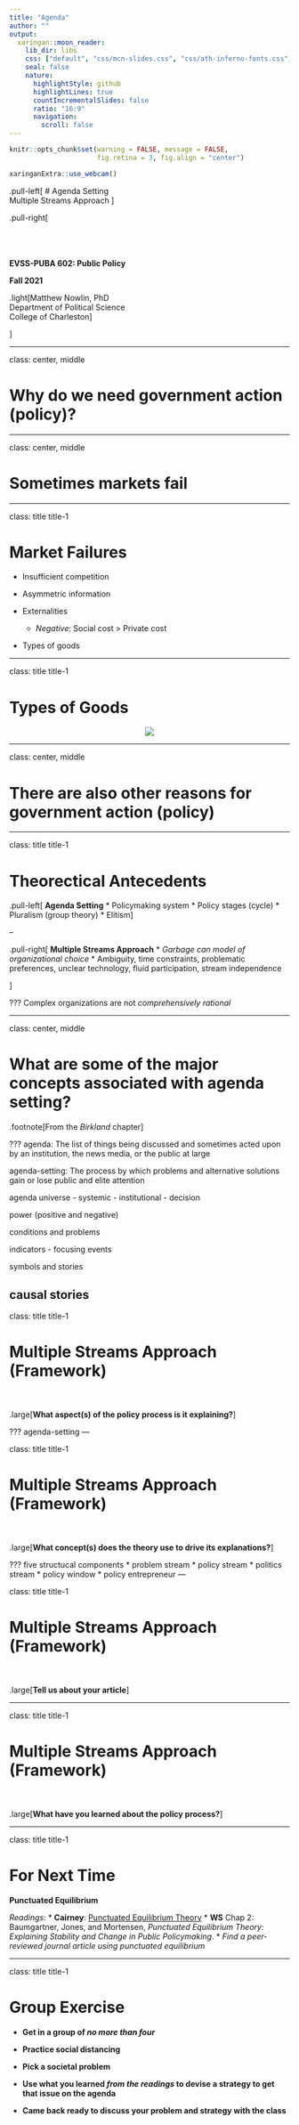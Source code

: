 ```yaml
---
title: "Agenda"
author: ""
output:
  xaringan::moon_reader:
    lib_dir: libs
    css: ["default", "css/mcn-slides.css", "css/ath-inferno-fonts.css", "css/animate.css"]
    seal: false
    nature:
      highlightStyle: github
      highlightLines: true
      countIncrementalSlides: false
      ratio: "16:9"
      navigation:
        scroll: false
---
```

  
```r
knitr::opts_chunk$set(warning = FALSE, message = FALSE, 
                      fig.retina = 3, fig.align = "center")
```

```r
xaringanExtra::use_webcam()
```

.pull-left[
# Agenda Setting <br> Multiple Streams Approach 
<figure>
  <img src="sticker.jpg" width="%">
</figure>
]

.pull-right[

</br>
</br>
</br>
**EVSS-PUBA 602: Public Policy**

**Fall 2021**

.light[Matthew Nowlin, PhD<br>
Department of Political Science<br>
College of Charleston
]

]

---

class: center, middle

# Why do we need government action (policy)? 

---

class: center, middle

# Sometimes markets fail 

---

class: title title-1

# Market Failures 


* Insufficient competition 

* Asymmetric information 

* Externalities 
  * _Negative_: Social cost $>$ Private cost

* Types of goods 

---

class: title title-1

# Types of Goods 

<figure>
<center>
  <img src="img/goods.jpg" width="%">
</figure>

---

class: center, middle 

# There are also other reasons for government action (policy) 

---

class: title title-1

# Theorectical Antecedents

.pull-left[
**Agenda Setting**
* Policymaking system 
* Policy stages (cycle)
* Pluralism (group theory)
* Elitism
]

--

.pull-right[
**Multiple Streams Approach** 
* _Garbage can model of organizational choice_
  * Ambiguity, time constraints, problematic preferences, unclear technology, fluid participation, stream independence  

]

???
Complex organizations are not _comprehensively rational_

---

class: center, middle

# What are some of the major concepts associated with agenda setting?

.footnote[From the _Birkland_ chapter]

???
agenda: The list of things being discussed and sometimes acted upon by an institution, the news media, or the public at large

agenda-setting: The process by which problems and alternative solutions gain or lose public and elite attention 

agenda universe - systemic - institutional - decision 

power (positive and negative)

conditions and problems 

indicators - focusing events

symbols and stories

causal stories
---

class: title title-1

# Multiple Streams Approach (Framework)

<br>
<br>
.large[**What aspect(s) of the policy process is it explaining?**] 

???
agenda-setting
---

class: title title-1

# Multiple Streams Approach (Framework)

</br>
</br>
.large[**What concept(s) does the theory use to drive its explanations?**] 

???
five structucal components 
* problem stream
* policy stream 
* politics stream 
* policy window
* policy entrepreneur 
---

class: title title-1

# Multiple Streams Approach (Framework)

</br>
</br>
.large[**Tell us about your article**] 

---

class: title title-1

# Multiple Streams Approach (Framework)

</br>
</br>
.large[**What have you learned about the policy process?**] 

---

class: title title-1

# For Next Time 

**Punctuated Equilibrium**

_Readings_:
* **Cairney**: [Punctuated Equilibrium Theory](https://paulcairney.wordpress.com/2013/10/29/policy-concepts-in-1000-words-punctuated-equilibrium-theory/)
* __WS__ Chap 2: Baumgartner, Jones, and Mortensen, _Punctuated Equilibrium Theory: Explaining Stability and Change in Public Policymaking_.
* _Find a peer-reviewed journal article using punctuated equilibrium_ 

---

class: title title-1

# Group Exercise 

* **Get in a group of _no more than four_** 

* **Practice social distancing** 

* **Pick a societal problem**

* **Use what you learned _from the readings_ to devise a strategy to get that issue on the agenda**  

* **Came back ready to discuss your problem and strategy with the class** 

